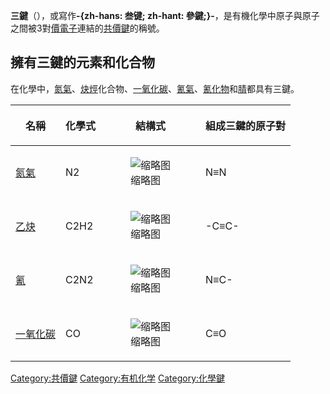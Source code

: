 {{noteTA|G1=Chemistry}}
'''三鍵'''（{{Lang-en|'''Triple bond'''}}），或寫作'''-{zh-hans: 叁键; zh-hant: 參鍵;}-'''，是有機化學中原子與原子之間被3對[[價電子|價電子]]連結的[[共價鍵|共價鍵]]的稱號。

== 擁有三鍵的元素和化合物 ==
在化學中，[[氮氣|氮氣]]、[[炔烴|炔烴]]化合物、[[一氧化碳|一氧化碳]]、[[氰氣|氰氣]]、[[氰化物|氰化物]]和[[腈|腈]]都具有三鍵。
{| class="wikitable"
!名稱
!化學式
!結構式
!組成三鍵的原子對
|-
|[[氮氣|氮氣]]
|<chem>N2</chem>
|[[File:Dinitrogen-2D-dimensions.png|缩略图]]
!N≡N
|-
|[[乙炔|乙炔]]
|<chem>C2H2</chem>
|[[File:Acetylene-2D.svg|缩略图]]
!-C≡C-
|-
|[[氰|氰]]
|<chem>C2N2</chem>
|[[File:Cyanogen.png|缩略图]]
!N≡C-
|-
|[[一氧化碳|一氧化碳]]
|<chem>CO</chem>
|[[File:Carbon_monoxide_2D.svg|缩略图]]
!C≡O
|}

{{化学键}}
{{Chemical bonding theory|state=autocollapse}}
{{Chem-stub}}

[[Category:共價鍵|Category:共價鍵]]
[[Category:有机化学|Category:有机化学]]
[[Category:化學鍵|Category:化學鍵]]